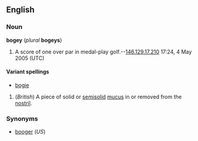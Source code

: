 ==English==
===Noun===
'''bogey''' (''plural'' '''bogeys''')

#A score of one over par in medal-play golf.--[[User:146.129.17.210|146.129.17.210]] 17:24, 4 May 2005 (UTC)
====Variant spellings====
*[[bogie]]

#(''British'') A piece of solid or [[semisolid]] [[mucus]] in or removed from the [[nostril]].

===Synonyms===
*[[booger]] (''US'')

<!-- this is probably encyclopedic
----
===Proper noun===
'''Bogey'''

#The nickname of actor [[w:Humphrey Bogart|Humphrey Bogart]]
-->
